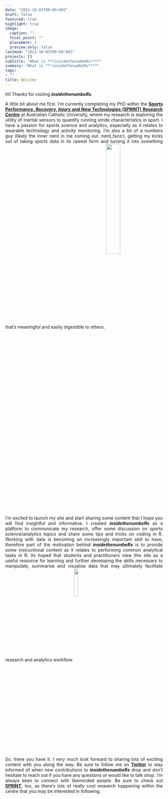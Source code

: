 ```yaml
---
date: "2021-10-03T00:00:00Z"
draft: false
featured: true
highlight: true
image:
  caption: ""
  focal_point: ""
  placement: 2
  preview_only: false
lastmod: "2021-10-03T00:00:00Z"
projects: []
subtitle: "What is ***insidethenumbeRs***?"
summary: "What is ***insidethenumbeRs***?"
tags:
- ""
title: Welcome
---
```

<div align="justify">

Hi! Thanks for visiting ***insidethenumbeRs***.

A little bit about me first. I'm currently completing my PhD within the [**Sports Performance, Recovery, Injury and New Technologies (SPRINT) Research Centre**](https://www.acu.edu.au/research/our-research-institutes/sprint-research-centre) at Australian Catholic University, where my research is exploring the utility of inertial sensors to quantify running stride characteristics in sport. I have a passion for sports science and analytics, especially as it relates to wearable technology and activity monitoring. I'm also a bit of a numbers guy (likely the inner nerd in me coming out :nerd_face:), getting my kicks out of taking sports data in its rawest form and turning it into something that's meaningful and easily digestible to others. <img align="center" src="images/ACU_Logo_White.png" width="30%" height="30%">

I'm excited to launch my site and start sharing some content that I hope you will find insightful and informative. I created ***insidethenumbeRs*** as a platform to communicate my research, offer some discussion on sports science/analytics topics and share some tips and tricks on coding in R. Working with data is becoming an increasingly important skill to have, therefore part of the motivation behind ***insidethenumbeRs*** is to provide some instructional content as it relates to performing common analytical tasks in R. Its hoped that students and practitioners view this site as a useful resource for learning and further developing the skills necessary to manipulate, summarise and visualise data that may ultimately facilitate research and analytics workflow. <img align="center" src="images/R_Logo.png" width="15%" height="15%">

So, there you have it. I very much look forward to sharing lots of exciting content with you along the way. Be sure to follow me on [**Twitter**](https://twitter.com/BenHorsley89) to stay informed of when new contributions to ***insidethenumbeRs*** drop and don't hesitate to reach out if you have any questions or would like to talk shop. I'm always keen to connect with likeminded people. Be sure to check out [**SPRINT**](https://www.acu.edu.au/research/our-research-institutes/sprint-research-centre/our-projects), too, as there's lots of really cool research happening within the centre that you may be interested in following.
